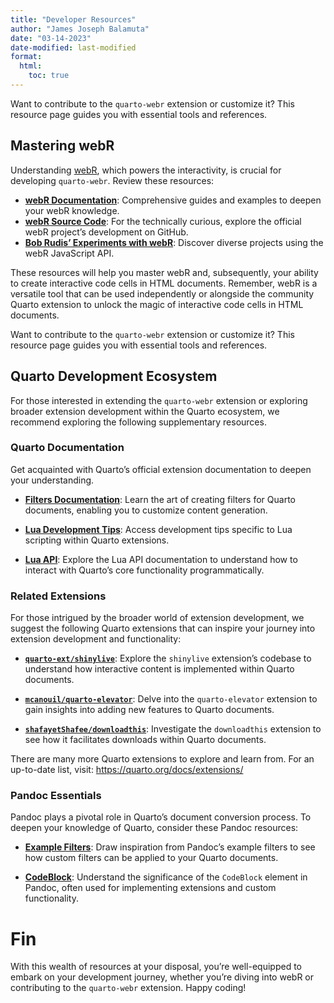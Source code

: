 ```yaml
---
title: "Developer Resources"
author: "James Joseph Balamuta"
date: "03-14-2023"
date-modified: last-modified
format: 
  html:
    toc: true
---
```


Want to contribute to the `quarto-webr` extension or customize it? This resource page guides you with essential tools and references.

## Mastering webR

Understanding [webR](https://docs.r-wasm.org/webr/latest/), which powers the interactivity, is crucial for developing `quarto-webr`. Review these resources:

- **[webR Documentation](https://docs.r-wasm.org/webr/latest/)**: Comprehensive guides and examples to deepen your webR knowledge.
- **[webR Source Code](https://github.com/r-wasm/webr/)**: For the technically curious, explore the official webR project's development on GitHub.
- **[Bob Rudis' Experiments with webR](https://rud.is/webr-experiments/)**: Discover diverse projects using the webR JavaScript API.

These resources will help you master webR and, subsequently, your ability to create interactive code cells in HTML documents. Remember, webR is a versatile tool that can be used independently or alongside the community Quarto extension to unlock the magic of interactive code cells in HTML documents.

Want to contribute to the `quarto-webr` extension or customize it? This resource page guides you with essential tools and references.

## Quarto Development Ecosystem

For those interested in extending the `quarto-webr` extension or exploring broader extension development within the Quarto ecosystem, we recommend exploring the following supplementary resources.

### Quarto Documentation

Get acquainted with Quarto's official extension documentation to deepen your understanding.

- **[Filters Documentation](https://quarto.org/docs/extensions/filters.html)**: Learn the art of creating filters for Quarto documents, enabling you to customize content generation.

- **[Lua Development Tips](https://quarto.org/docs/extensions/lua.html)**: Access development tips specific to Lua scripting within Quarto extensions.

- **[Lua API](https://quarto.org/docs/extensions/lua-api.html)**: Explore the Lua API documentation to understand how to interact with Quarto's core functionality programmatically.

### Related Extensions

For those intrigued by the broader world of extension development, we suggest the following Quarto extensions that can inspire your journey into extension development and functionality:

- **[`quarto-ext/shinylive`](https://github.com/quarto-ext/shinylive)**: Explore the `shinylive` extension's codebase to understand how interactive content is implemented within Quarto documents.

- **[`mcanouil/quarto-elevator`](https://github.com/mcanouil/quarto-elevator)**: Delve into the `quarto-elevator` extension to gain insights into adding new features to Quarto documents.

- **[`shafayetShafee/downloadthis`](https://github.com/shafayetShafee/downloadthis/tree/main)**: Investigate the `downloadthis` extension to see how it facilitates downloads within Quarto documents.

There are many more Quarto extensions to explore and learn from. For an up-to-date list, visit: <https://quarto.org/docs/extensions/>


### Pandoc Essentials

Pandoc plays a pivotal role in Quarto's document conversion process. To deepen your knowledge of Quarto, consider these Pandoc resources:

- **[Example Filters](https://pandoc.org/lua-filters.html#examples)**: Draw inspiration from Pandoc's example filters to see how custom filters can be applied to your Quarto documents.

- **[CodeBlock](https://pandoc.org/lua-filters.html#type-codeblock)**: Understand the significance of the `CodeBlock` element in Pandoc, often used for implementing extensions and custom functionality.

# Fin

With this wealth of resources at your disposal, you're well-equipped to embark on your development journey, whether you're diving into webR or contributing to the `quarto-webr` extension. Happy coding!
